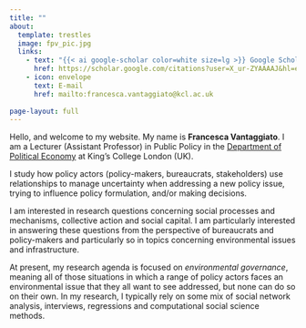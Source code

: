 ```yaml
---
title: ""
about:
  template: trestles
  image: fpv_pic.jpg
  links:
    - text: "{{< ai google-scholar color=white size=lg >}} Google Scholar"
      href: https://scholar.google.com/citations?user=X_ur-ZYAAAAJ&hl=en
    - icon: envelope
      text: E-mail
      href: mailto:francesca.vantaggiato@kcl.ac.uk
      
page-layout: full
---
```


Hello, and welcome to my website. My name is **Francesca Vantaggiato**. I am a Lecturer (Assistant Professor) in Public Policy in the [Department of Political Economy](https://www.kcl.ac.uk/people/francesca-pia-vantaggiato) at King's College London (UK).

I study how policy actors (policy-makers, bureaucrats, stakeholders) use relationships to manage uncertainty when addressing a new policy issue, trying to influence policy formulation, and/or making decisions.

I am interested in research questions concerning social processes and mechanisms, collective action and social capital. I am particularly interested in answering these questions from the perspective of bureaucrats and policy-makers and particularly so in topics concerning environmental issues and infrastructure.

At present, my research agenda is focused on *environmental governance*, meaning all of those situations in which a range of policy actors faces an environmental issue that they all want to see addressed, but none can do so on their own. In my research, I typically rely on some mix of social network analysis, interviews, regressions and computational social science methods.
